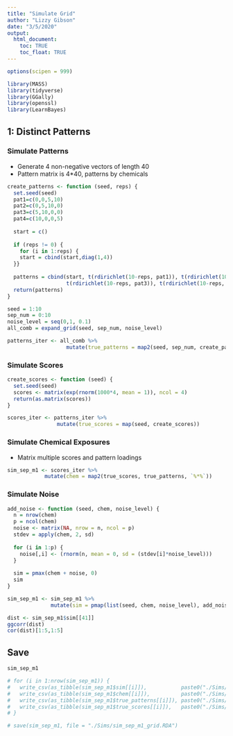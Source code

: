 ```yaml
---
title: "Simulate Grid"
author: "Lizzy Gibson"
date: "3/5/2020"
output: 
  html_document:
    toc: TRUE
    toc_float: TRUE
---
```


```r
options(scipen = 999)

library(MASS)
library(tidyverse)
library(GGally)
library(openssl)
library(LearnBayes)
```

## 1: Distinct Patterns

### Simulate Patterns

* Generate 4 non-negative vectors of length 40
* Pattern matrix is 4*40, patterns by chemicals

```r
create_patterns <- function (seed, reps) {
  set.seed(seed)
  pat1=c(0,0,5,10)
  pat2=c(0,5,10,0)
  pat3=c(5,10,0,0)
  pat4=c(10,0,0,5)
  
  start = c()
  
  if (reps != 0) { 
    for (i in 1:reps) {
    start = cbind(start,diag(1,4))
  }}
  
  patterns = cbind(start, t(rdirichlet(10-reps, pat1)), t(rdirichlet(10-reps, pat2)),
                   t(rdirichlet(10-reps, pat3)), t(rdirichlet(10-reps, pat4)))
  return(patterns)
}

seed = 1:10
sep_num = 0:10
noise_level = seq(0,1, 0.1)
all_comb = expand_grid(seed, sep_num, noise_level)

patterns_iter <- all_comb %>% 
                   mutate(true_patterns = map2(seed, sep_num, create_patterns))
```

### Simulate Scores
   
```r
create_scores <- function (seed) {
  set.seed(seed)
  scores <- matrix(exp(rnorm(1000*4, mean = 1)), ncol = 4)
  return(as.matrix(scores))
}

scores_iter <- patterns_iter %>% 
                mutate(true_scores = map(seed, create_scores))
```

### Simulate Chemical Exposures

* Matrix multiple scores and pattern loadings

```r
sim_sep_m1 <- scores_iter %>% 
            mutate(chem = map2(true_scores, true_patterns, `%*%`))
```

### Simulate Noise
    
```r
add_noise <- function (seed, chem, noise_level) {
  n = nrow(chem)
  p = ncol(chem)
  noise <- matrix(NA, nrow = n, ncol = p)
  stdev = apply(chem, 2, sd)
  
  for (i in 1:p) {
    noise[,i] <- (rnorm(n, mean = 0, sd = (stdev[i]*noise_level)))
  }
  
  sim = pmax(chem + noise, 0)
  sim
}

sim_sep_m1 <- sim_sep_m1 %>% 
              mutate(sim = pmap(list(seed, chem, noise_level), add_noise))
```  

```r
dist <- sim_sep_m1$sim[[41]]
ggcorr(dist)
cor(dist)[1:5,1:5]
```

## Save

```r
sim_sep_m1

# for (i in 1:nrow(sim_sep_m1)) {
#   write_csv(as_tibble(sim_sep_m1$sim[[i]]),           paste0("./Sims/Sep/sim_m1_", i, ".csv"))
#   write_csv(as_tibble(sim_sep_m1$chem[[i]]),          paste0("./Sims/Sep/chem_m1_", i, ".csv"))
#   write_csv(as_tibble(sim_sep_m1$true_patterns[[i]]), paste0("./Sims/Sep/patterns_m1_", i, ".csv"))
#   write_csv(as_tibble(sim_sep_m1$true_scores[[i]]),   paste0("./Sims/Sep/scores_m1_", i, ".csv"))
# }

# save(sim_sep_m1, file = "./Sims/sim_sep_m1_grid.RDA")
```
